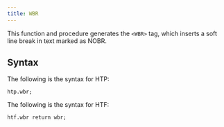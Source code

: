 ```yaml
---
title: WBR
---
```


This function and procedure generates the `<WBR>` tag, which inserts a soft line break in text marked as NOBR.

## Syntax

The following is the syntax for HTP:

```
htp.wbr;
```

The following is the syntax for HTF:

```
htf.wbr return wbr;
```
